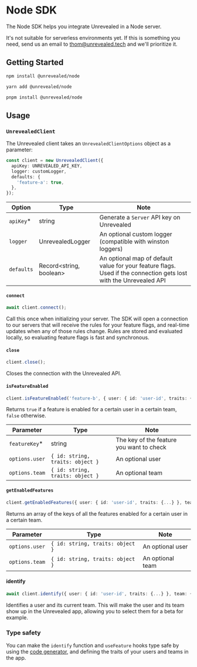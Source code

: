 # Node SDK

The Node SDK helps you integrate Unrevealed in a Node server.

It's not suitable for serverless environments yet. If this is something you need, send us an email to thom@unrevealed.tech and we'll prioritize it.

## Getting Started

```bash
npm install @unrevealed/node
```

```bash
yarn add @unrevealed/node
```

```bash
pnpm install @unrevealed/node
```

## Usage

### `UnrevealedClient`

The Unrevealed client takes an `UnrevealedClientOptions` object as a parameter:

```ts
const client = new UnrevealedClient({
  apiKey: UNREVEALED_API_KEY,
  logger: customLogger,
  defaults: {
    'feature-a': true,
  },
});
```

| Option     | Type                    | Note                                                                                                              |
| ---------- | ----------------------- | ----------------------------------------------------------------------------------------------------------------- |
| `apiKey`\* | string                  | Generate a `Server` API key on Unrevealed                                                                         |
| `logger`   | UnrevealedLogger        | An optional custom logger (compatible with winston loggers)                                                       |
| `defaults` | Record<string, boolean> | An optional map of default value for your feature flags. Used if the connection gets lost with the Unrevealed API |

#### `connect`

```ts
await client.connect();
```

Call this once when initializing your server. The SDK will open a connection to our servers that will receive the rules for your feature flags, and real-time updates when any of those rules change. Rules are stored and evaluated locally, so evaluating feature flags is fast and synchronous.

#### `close`

```ts
client.close();
```

Closes the connection with the Unrevealed API.

#### `isFeatureEnabled`

```ts
client.isFeatureEnabled('feature-b', { user: { id: 'user-id', traits: {...} }, team: { id: 'team-id', traits: {...} } });
```

Returns `true` if a feature is enabled for a certain user in a certain team, `false` otherwise.

| Parameter      | Type                             | Note                                     |
| -------------- | -------------------------------- | ---------------------------------------- |
| `featureKey`\* | string                           | The key of the feature you want to check |
| `options.user` | `{ id: string, traits: object }` | An optional user                         |
| `options.team` | `{ id: string, traits: object }` | An optional team                         |

#### `getEnabledFeatures`

```ts
client.getEnabledFeatures({ user: { id: 'user-id', traits: {...} }, team: { id: 'team-id', traits: {...} } });
```

Returns an array of the keys of all the features enabled for a certain user in a certain team.

| Parameter      | Type                             | Note             |
| -------------- | -------------------------------- | ---------------- |
| `options.user` | `{ id: string, traits: object }` | An optional user |
| `options.team` | `{ id: string, traits: object }` | An optional team |

#### identify

```ts
await client.identify({ user: { id: 'user-id', traits: {...} }, team: { id: 'team-id', traits: {...} } });
```

Identifies a user and its current team. This will make the user and its team show up in the Unrevealed app, allowing you to select them for a beta for example.

### Type safety

You can make the `identify` function and `useFeature` hooks type safe by using the [code generator](/docs/code-generation), and defining the traits of your users and teams in the app.
